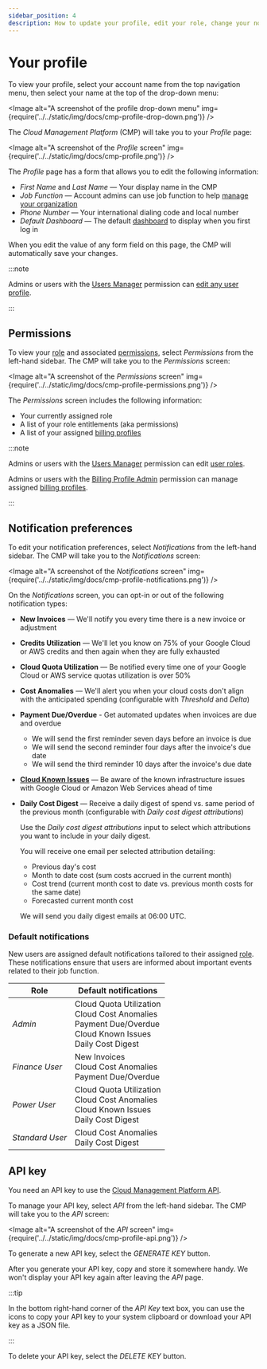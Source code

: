 ```yaml
---
sidebar_position: 4
description: How to update your profile, edit your role, change your notification preferences, and generate an API key
---
```


# Your profile

To view your profile, select your account name from the top navigation menu, then select your name at the top of the drop-down menu:


<Image
  alt="A  screenshot of the profile drop-down menu"
  img={require('../../static/img/docs/cmp-profile-drop-down.png')}
/>

The _Cloud Management Platform_ (CMP) will take you to your _Profile_ page:

<Image
  alt="A screenshot of the _Profile_ screen"
  img={require('../../static/img/docs/cmp-profile.png')}
/>

The _Profile_ page has a form that allows you to edit the following information:

- _First Name_ and _Last Name_ &mdash; Your display name in the CMP
- _Job Function_ &mdash; Account admins can use job function to help [manage your organization](../user-management/manage-organizations.mdx)
- _Phone Number_ &mdash; Your international dialing code and local number
- _Default Dashboard_ &mdash; The default [dashboard](../dashboards/customizing-dashboards.mdx) to display when you first log in

When you edit the value of any form field on this page, the CMP will automatically save your changes.

:::note

Admins or users with the [Users Manager](../user-management/user-permissions-explained.mdx#users-manager) permission can [edit any user profile](../user-management/creating-a-new-user.mdx#editing-user-profiles).

:::

## Permissions

To view your [role](../user-management/manage-roles.mdx) and associated [permissions](../user-management/user-permissions-explained.mdx), select _Permissions_ from the left-hand sidebar. The CMP will take you to the _Permissions_ screen:

<Image
  alt="A screenshot of the _Permissions_ screen"
  img={require('../../static/img/docs/cmp-profile-permissions.png')}
/>

The _Permissions_ screen includes the following information:

- Your currently assigned role
- A list of your role entitlements (aka permissions)
- A list of your assigned [billing profiles](../invoices-and-payments/setting-up-a-new-billing-profile.mdx)

:::note

Admins or users with the [Users Manager](../user-management/user-permissions-explained.mdx#users-manager) permission can edit [user roles](../user-management/manage-roles.mdx).

Admins or users with the [Billing Profile Admin](../user-management/user-permissions-explained.mdx#billing-profile-admin) permission can manage assigned [billing profiles](../invoices-and-payments/setting-up-a-new-billing-profile.mdx).

:::

## Notification preferences

To edit your notification preferences, select _Notifications_ from the left-hand sidebar. The CMP will take you to the _Notifications_ screen:

<Image
  alt="A screenshot of the _Notifications_ screen"
  img={require('../../static/img/docs/cmp-profile-notifications.png')}
/>

On the _Notifications_ screen, you can opt-in or out of the following notification types:

- **New Invoices** &mdash; We'll notify you every time there is a new invoice or adjustment

- **Credits Utilization** &mdash; We'll let you know on 75% of your Google Cloud or AWS credits and then again when they are fully exhausted

- **Cloud Quota Utilization** &mdash; Be notified every time one of your Google Cloud or AWS service quotas utilization is over 50%

- **Cost Anomalies** &mdash; We'll alert you when your cloud costs don't align with the anticipated spending (configurable with _Threshold_ and _Delta_)

- **Payment Due/Overdue** - Get automated updates when invoices are due and overdue

  - We will send the first reminder seven days before an invoice is due
  - We will send the second reminder four days after the invoice's due date
  - We will send the third reminder 10 days after the invoice's due date

- **[Cloud Known Issues](../services/consulting-support/cloud-incidents.mdx)** &mdash; Be aware of the known infrastructure issues with Google Cloud or Amazon Web Services ahead of time

- **Daily Cost Digest** &mdash; Receive a daily digest of spend vs. same period of the previous month (configurable with _Daily cost digest attributions_)

  Use the _Daily cost digest attributions_ input to select which attributions you want to include in your daily digest.

  You will receive one email per selected attribution detailing:

  - Previous day's cost
  - Month to date cost (sum costs accrued in the current month)
  - Cost trend (current month cost to date vs. previous month costs for the same date)
  - Forecasted current month cost

  We will send you daily digest emails at 06:00 UTC.

### Default notifications

New users are assigned default notifications tailored to their assigned [role](../user-management/manage-roles.mdx). These notifications ensure that users are informed about important events related to their job function.

| Role            | Default notifications                                                                                                 |
| --------------- | --------------------------------------------------------------------------------------------------------------------- |
| _Admin_         | Cloud Quota Utilization<br/>Cloud Cost Anomalies<br/>Payment Due/Overdue<br/>Cloud Known Issues<br/>Daily Cost Digest |
| _Finance User_  | New Invoices<br/>Cloud Cost Anomalies<br/>Payment Due/Overdue                                                         |
| _Power User_    | Cloud Quota Utilization<br/>Cloud Cost Anomalies<br/>Cloud Known Issues<br/>Daily Cost Digest                         |
| _Standard User_ | Cloud Cost Anomalies<br/>Daily Cost Digest                                                                            |

## API key

You need an API key to use the [Cloud Management Platform API](https://developer.doit-intl.com/).

To manage your API key, select _API_ from the left-hand sidebar. The CMP will take you to the _API_ screen:

<Image
  alt="A screenshot of the _API_ screen"
  img={require('../../static/img/docs/cmp-profile-api.png')}
/>

To generate a new API key, select the _GENERATE KEY_ button.

After you generate your API key, copy and store it somewhere handy. We won't display your API key again after leaving the _API_ page.

:::tip

In the bottom right-hand corner of the _API Key_ text box, you can use the icons to copy your API key to your system clipboard or download your API key as a JSON file.

:::

To delete your API key, select the _DELETE KEY_ button.
